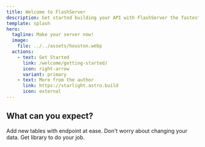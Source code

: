 ```yaml
---
title: Welcome to FlashServer
description: Get started building your API with FlashServer the fastest way to build basic monolithic servers for your projects.
template: splash
hero:
  tagline: Make your server now!
  image:
    file: ../../assets/houston.webp
  actions:
    - text: Get Started
      link: /welcome/getting-started/
      icon: right-arrow
      variant: primary
    - text: More from the author
      link: https://starlight.astro.build
      icon: external
---
```



## What can you expect?

<CardGrid stagger>
	<Card title="Add new endpoints" icon="add-document">
		Add new tables with endpoint at ease.
	</Card>
	<Card title="Update data" icon="pencil">
		Don't worry about changing your data.
	</Card>
	<Card title="Configure your data" icon="setting">
		Get library to do your job.
	</Card>
</CardGrid>
